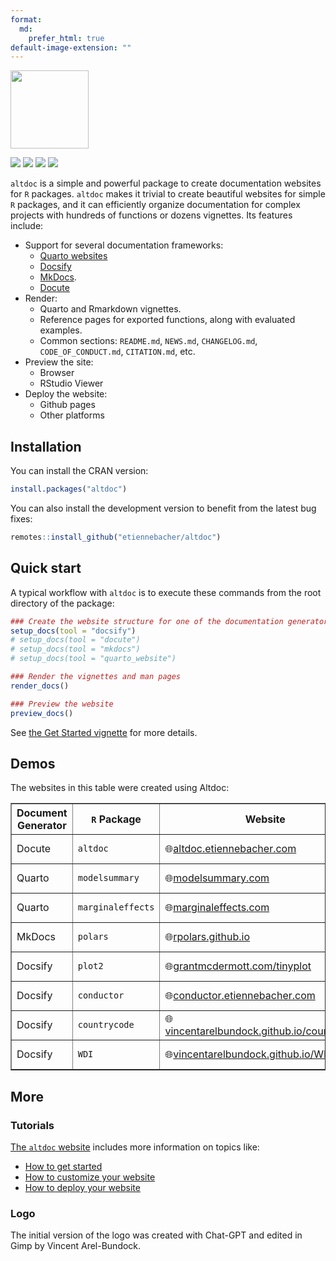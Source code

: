 ```yaml
---
format:
  md:
    prefer_html: true
default-image-extension: ""
---
```


<div align="center">

<img src="man/figures/altdoc_logo_web.png" height = "125"><br>

<img src="https://github.com/etiennebacher/altdoc/workflows/R-CMD-check/badge.svg">
<img src="https://codecov.io/gh/etiennebacher/altdoc/branch/master/graph/badge.svg">
<img src="https://img.shields.io/badge/license-MIT-blue">
<a href = "https://altdoc.etiennebacher.com/#/" target = "_blank"><img src="https://img.shields.io/static/v1?label=Website&message=Visit&color=blue"></a>
  
</div>

`altdoc` is a simple and powerful package to create documentation websites for `R` packages. `altdoc` makes it trivial to create beautiful websites for simple `R` packages, and it can efficiently organize documentation for complex projects with hundreds of functions or dozens vignettes. Its features include:

* Support for several documentation frameworks:
  - [Quarto websites](https://quarto.org/docs/websites/)
  - [Docsify](https://docsify.js.org/#/)
  - [MkDocs](https://www.mkdocs.org/). 
  - [Docute](https://docute.egoist.dev//)
* Render:
  - Quarto and Rmarkdown vignettes.
  - Reference pages for exported functions, along with evaluated examples.
  - Common sections: `README.md`, `NEWS.md`, `CHANGELOG.md`, `CODE_OF_CONDUCT.md`, `CITATION.md`, etc.
* Preview the site: 
  - Browser 
  - RStudio Viewer
* Deploy the website: 
  - Github pages
  - Other platforms

## Installation

You can install the CRAN version:
```r
install.packages("altdoc")
```

You can also install the development version to benefit from the latest bug fixes:
```r
remotes::install_github("etiennebacher/altdoc")
```

## Quick start

A typical workflow with `altdoc` is to execute these commands from the root directory of the package:

```r
### Create the website structure for one of the documentation generators
setup_docs(tool = "docsify")
# setup_docs(tool = "docute")
# setup_docs(tool = "mkdocs")
# setup_docs(tool = "quarto_website")

### Render the vignettes and man pages
render_docs()

### Preview the website
preview_docs()
```

See [the Get Started vignette](https://altdoc.etiennebacher.com/#/vignettes/get-started.md)
for more details.

## Demos

The websites in this table were created using Altdoc:

<table border=".5">
  <tr>
    <th>Document Generator</th>
    <th><code>R</code> Package</th>
    <th>Website</th>
    <th>Settings</th>
  </tr>
  <tr>
    <td>Docute</td>
    <td><code>altdoc</code></td>
    <td>🌐<a href="https://altdoc.etiennebacher.com">altdoc.etiennebacher.com</a></td>
    <td><a href="https://github.com/etiennebacher/altdoc/tree/main/altdoc">Altdoc Settings</a></td>
  </tr>
  <tr>
    <td>Quarto</td>
    <td><code>modelsummary</code></td>
    <td>🌐<a href="https://modelsummary.com">modelsummary.com</a></td>
    <td><a href="https://github.com/vincentarelbundock/modelsummary/tree/main/altdoc">Altdoc settings</a></td>
  </tr>
  <tr>
    <td>Quarto</td>
    <td><code>marginaleffects</code></td>
    <td>🌐<a href="https://marginaleffects.com">marginaleffects.com</a></td>
    <td><a href="https://github.com/vincentarelbundock/marginaleffects/tree/main/altdoc">Altdoc Settings</a></td>
  </tr>
  <tr>
    <td>MkDocs</td>
    <td><code>polars</code></td>
    <td>🌐<a href="https://rpolars.github.io">rpolars.github.io</a></td>
    <td><a href="https://github.com/pola-rs/r-polars">Github Repository</a></td>
  </tr>
  <tr>
    <td>Docsify</td>
    <td><code>plot2</code></td>
    <td>🌐<a href="https://grantmcdermott.com/tinyplot/">grantmcdermott.com/tinyplot</a></td>
    <td><a href="https://github.com/grantmcdermott/tinyplot/tree/main/altdoc">Altdoc Settings</a></td>
  </tr>
  <tr>
    <td>Docsify</td>
    <td><code>conductor</code></td>
    <td>🌐<a href="https://conductor.etiennebacher.com">conductor.etiennebacher.com</a></td>
    <td><a href="https://github.com/etiennebacher/conductor">GitHub Repository</a></td>
  </tr>
  <tr>
    <td>Docsify</td>
    <td><code>countrycode</code></td>
    <td>🌐<a href="https://vincentarelbundock.github.io/countrycode/">vincentarelbundock.github.io/countrycode</a></td>
    <td><a href="https://github.com/vincentarelbundock/countrycode/tree/main/altdoc">Altdoc Settings</a></td>
  </tr>
  <tr>
    <td>Docsify</td>
    <td><code>WDI</code></td>
    <td>🌐<a href="https://vincentarelbundock.github.io/WDI/">vincentarelbundock.github.io/WDI</a></td>
    <td><a href="https://github.com/vincentarelbundock/WDI/tree/main/altdoc">Altdoc Settings</a></td>
  </tr>
</table>


## More

### Tutorials

[The `altdoc` website](https://altdoc.etiennebacher.com/) includes more information on topics like:

* [How to get started](https://altdoc.etiennebacher.com/#/vignettes/get-started.md)
* [How to customize your website](https://altdoc.etiennebacher.com/#/vignettes/customize.md)
* [How to deploy your website](https://altdoc.etiennebacher.com/#/vignettes/deploy.md)

### Logo

The initial version of the logo was created with Chat-GPT and edited in Gimp by Vincent Arel-Bundock.
